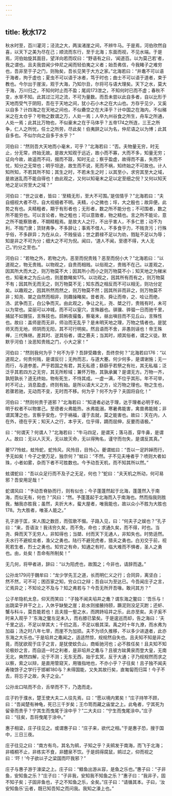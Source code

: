 ```yaml
---
---
---
```

title: 秋水172
---




秋水时至，百川灌河；泾流之大，两涘渚崖之间，不辨牛马。于是焉，河伯欣然自喜，以天下之美为尽在己；顺流而东行，至于北海；东面而视，不见水端。于是焉，河伯始旋其面目，望洋向若而叹曰：“野语有之曰，‘闻道百。以为莫己若’者，我之谓也。且夫我尝闻少仲尼之闻而轻伯夷之义者；始吾弗信，今我睹子之难穷也，吾非至于子之门，则殆矣，吾长见笑于大方之家。”北海若曰：“井鼃不可以语于海者，拘于虚也；夏虫不可以语于冰者，笃于时也；曲士不可以语于道者，束于教也。今尔出于崖涘，观于大海，乃知尔丑，尔将可与语大理矣。天下之水，莫大于海，万川归之，不知何时止而不盈；尾闾173泄之，不知何时已而不虚；春秋不变，水旱不知。此其过江河之流，不可为量数。而吾未尝以此自多者，自以比形于天地而受气于阴阳，吾在于天地之间，犹小石小木之在大山也。方存乎见少，又奚以自多？计四海之在天地之间也，不似礨空之在大泽乎？计中国之在海内，不似稊米之在太仓乎？号物之数谓之万，人处一焉；人卒九州谷食之所生，舟车之所通，人处一焉；此其比万物也，不似豪末之在于马体乎？五帝174之所连，三王之所争，仁人之所忧，任士之所劳，尽此矣！伯夷辞之以为名，仲尼语之以为博；此其自多也。不似尔向之自多于水乎？”

河伯曰：“然则吾大天地而小毫末，可乎？”北海若曰：“否。夫物量无穷，时无止，分无常，终始无故。是故大知观于远近，故小而不寡，大而不多，知量无穷；证向今故，故遥而不闷，掇而不跂，知时无止；察乎盈虚，故得而不喜，失而不忧，知分之无常也；明乎坦途，故生而不说，死而不祸，知终始之不可故也。计人知所知，不若其所不知；其生之时，不若未生之时；以其至小，求穷其至大之域，是故迷乱而不能自得也！由此观之，又何以知毫末之足以定至细之倪？又何以知天地之足以穷至大之域？”

河伯曰：“世之议者，皆曰：‘至精无形，至大不可围。’是信情乎？”北海若曰：“夫自细视大者不尽，自大视细者不明。夫精，小之微也；垺，大之殷也；故异便。此势之有也。夫精粗者，期于有形者也；无形者，数之所不能分也；不可围者，数之所不能穷也。可以言论者，物之粗也；可以意致者，物之精也。言之所不能论，意之所不能察致者，不期精粗焉。是故大人之行，不出乎害人，不多仁恩；动不为利，不贱门隶；货财弗争，不多辞让；事焉不借人，不多食乎力，不贱贪污；行殊乎俗，不多辟异；为在从众，不贱佞谄；世之爵禄不足以为劝，戮耻不足以为辱；知是非之不可为分；细大之不可为倪。闻曰，‘道人不闻，至德不得，大人无己。’约分之至也。”

河伯曰：“若物之外，若物之内，恶至而倪贵贱？恶至而倪小大？”北海若曰：“以道观之，物无贵贱。以物观之，自贵而相贱。以俗观之，贵贱不在己。以差观之，因其所大而大之，则万物莫不大；因其所小而小之则万物莫不小；知天地之为稊米也，知毫末之为丘山也，则差数睹矣175。以功观之，因其所有而有之，则万物莫不有；因其所无而无之，则万物莫不无；知东西之相反而不可以相无，则功分定矣。以趣观之，因其所然而然之，则万物莫不然；因其所非而非之，则万物莫不非；知尧、桀之自然而相非，则趣操睹矣。昔者尧、舜让而帝，之、哙让而绝，汤、武争而王，白公争而灭。由此观之，争让之礼，尧、桀之行，贵贱有时，未可以为常也。梁丽可以冲城，而不可以窒穴，言殊器也。骐骥、骅骝一日而驰千里，捕鼠不如狸狂，言殊技也。鸱鸺夜撮蚤，察毫末，昼出嗔目而不见丘山，言殊性也。故曰：盖师是而无非，师治而无乱乎？是未明天地之理，万物之情者也。是犹师天而无地，师阴而无阳，其不可行明矣。然且语而不舍，非愚则诬也！帝王殊禅，三代殊继。差其时、逆其俗者，谓之篡夫；当其时，顺其俗者，谓之义徒。默默乎河伯！汝恶知贵贱之门，小大之家！”

河伯曰：“然则我何为乎？何不为乎？吾辞受趣舍，吾终奈何？”北海若曰176：“以道观之，何贵何贱，是谓反衍；无拘而志，与道大蹇。何少何多，是谓谢施；无一而行，与道参差。严乎若国之有君，其无私德；繇繇乎若祭之有社，其无私福；泛泛乎其若四方之无穷，其无所畛域；兼怀万物，其孰承翼？是谓无方。万物一齐，孰短孰长？道无终始，物有死生，不恃其成。一虚一满，不位乎其形。年不可举，时不可止，消息盈虚，终则有始。是所以语大义之方，论万物之理也。物之生也，若骤若驰，无动而不变，无时而不移。何为乎？何不为乎？夫固将自化！”

河伯曰：“然则何贵于道邪？”北海若曰：“知道者必达于理，达于理者必明于权，明于权者不以物害己。至德者火弗能热，水弗能溺，寒暑弗能害，禽兽弗能贼；非谓其薄之也，言察乎安危，宁于祸福，谨于去就，莫之能害也。故曰：天在内，人在外，德在乎天；知天人之行，本乎天，位乎得，蹢而屈伸，反要而语极。”

曰：“何谓天？何谓人？”北海若曰：“牛马四足，是谓天；落马首，穿牛鼻，是谓人。故曰：无以人灭天，无以故灭命，无以得殉名，谨守而勿失，是谓反其真。”

夔177怜蚿，蚿怜蛇，蛇怜风，风怜目，目怜心。夔谓蚿曰：“吾以一足趻踔而行，予无如矣！今子之使万足，独奈何？”蚿曰：“不然。子不见夫唾者乎？喷则大者如珠，小者如雾，杂而下者不可胜数也。今予动吾天机，而不知其所以然。”

蚿谓蛇曰：“吾以众足行而不及子之无足，何也？”蛇曰：“夫天机之所动，何可易邪？吾安用足哉！”

蛇谓风曰：“予动吾脊胁而行，则有似也；今子蓬蓬然起于北海，蓬蓬然入于南海，而似无有，何也？”风曰：“然。予蓬蓬起于北海而入于南海也。然而指我则胜我，鰌我亦胜我；虽然，夫折大木，蜚大屋者，唯我能也，故以众小不胜为大胜也178。为大胜者，唯圣人能之。”

孔子游于匡，宋人围之数匝，而弦歌不惙。子路入见，曰：“何夫子之娱也？”孔子曰：“来，吾语汝！我讳穷久矣，而不免，命也；求通久矣，而不得，时也。当尧、舜而天下无穷人，非知得也；当桀、纣而天下无通人，非知失也。时势适然。夫水行不避蛟龙者，渔父之勇也。陆行不避兕虎者，猎夫之勇也。白刃交于前，视死若生者，烈士之勇也。知穷之有命，知通之有时，临大难而不惧者，圣人之勇也。由，处矣！吾命有所制矣！”

无几何，将甲者进，辞曰：“以为阳虎也，故围之；今非也，请辞而退。”

公孙龙179问于魏牟曰：“龙少学先王之道，长而明仁义之行；合同异，离坚白；然不然，可不可；困百家之知，穷众口之辩；吾自以为至达已。今吾闻庄子之言，汒焉异之；不知论之不及与？知之弗若与？今吾无所开吾喙。敢问其方？”

公子牟隐机太息，仰天而笑曰：“子独不闻夫埳井之鼃？谓东海之鳖曰：‘吾乐与！出跳梁乎井干之上，入休乎缺甃之崖；赴水则接腋持颐，蹶泥则没足灭跗；还虷、蟹与科斗，莫吾能若也！且夫擅一壑之水，而跨跱埳井之乐，此亦至矣。夫子奚不时来入观乎？’东海之鳖左足未入，而右膝已絷矣。于是逡巡而却，告之海曰：‘夫千里之远，不足以举其大；千仞之高，不足以极其深。禹之时十年九潦，而水弗为加益；汤之时八年七旱，而崖不为加损。夫不为顷久推移，不以多少进退者，此亦东海之大乐也。’于是埳井之鼃闻之，适适然惊，规规然自失也。且夫知不知是非之竟，而犹欲观于庄子之言，是犹使蚊负山，商蚷驰河也；必不胜任矣！且夫知不知论极妙之言，而自适一时之利者，是非埳井之鼃与？且彼方跐黄泉而登大皇，无南无北，奭然四解，沦于不测；无东无西，始于玄冥，反于大通；子乃规规然而求之以察，索之以辩，是直用管窥天，用锥指地也，不亦小乎？子往矣！且子独不闻夫寿陵馀子之学行于邯郸180与？未得国能，又失其故行矣，直匍匐而归耳！今子不去，将忘子之故，失子之业。”

公孙龙口呿而不合，舌举而不下，乃逸而走。

庄子钓于濮水，楚王使大夫二人往先焉，曰：“愿以境内累矣！”庄子持竿不顾，曰：“吾闻楚有神龟，死已三千岁矣；王巾笥而藏之庙堂之上。此龟者，宁其死为留骨而贵乎？宁其生而曳尾于涂中乎？”二大夫曰：“宁生而曳尾涂中。”庄子曰：“往矣，吾将曳尾于涂中。”

惠子相梁，庄子往见之。或谓惠子曰：“庄子来，欲代之相。”于是惠子恐，搜于国中，三日三夜。

庄子往见之曰：“南方有鸟，其名为鹓，子知之乎？夫鹓发于南海，而飞于北海；非梧桐不止，非练实不食，非醴泉不饮。于是鸱得腐鼠，鹓过之，仰而视之曰：‘吓！’今子欲以子之梁国而吓我邪？”

庄子与惠子游于濠梁之上。庄子曰：“鲦鱼出游从容，是鱼之乐也。”惠子曰：“子非鱼，安知鱼之乐？”庄子曰：“子非我，安知我不知鱼之乐？”惠子曰：“我非子，固不知子矣；子固非鱼也，子之不知鱼之乐，全矣。”庄子曰：“请循其本。子曰，‘汝安知鱼乐’云者，既已知吾知之而问我。我知之濠上也。”